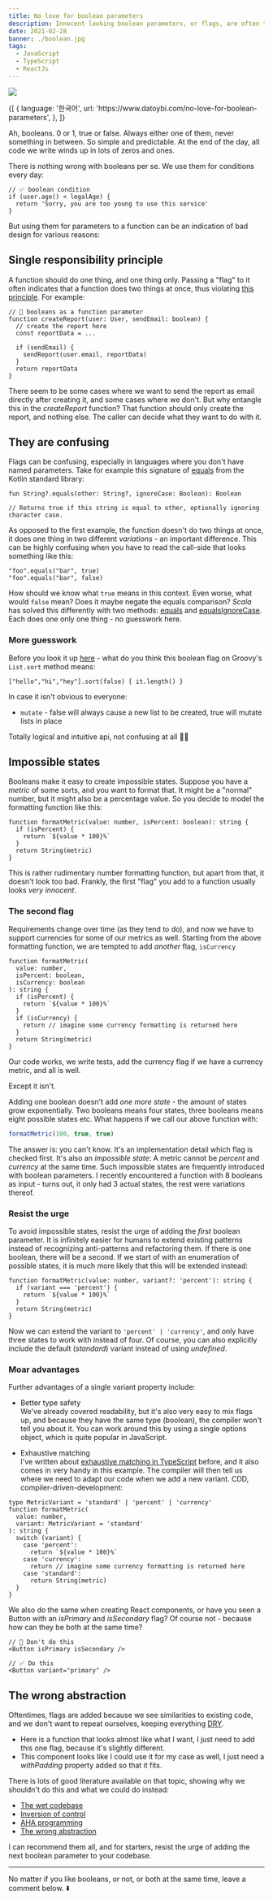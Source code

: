 ```yaml
---
title: No love for boolean parameters
description: Innocent looking boolean parameters, or flags, are often the reason for hard to maintain legacy code. Resist the urge of adding them!
date: 2021-02-28
banner: ./boolean.jpg
tags:
  - JavaScript
  - TypeScript
  - ReactJs
---
```



<img src="./boolean.jpg" />

<Attribution
  name="Alexander Sinn"
  url="https://unsplash.com/@swimstaralex"
/>

<Translations>
  {[
    {
      language: '한국어',
      url: 'https://www.datoybi.com/no-love-for-boolean-parameters',
    },
  ]}
</Translations>

Ah, booleans. 0 or 1, true or false. Always either one of them, never something in between. So simple and predictable. At the end of the day, all code we write winds up in lots of zeros and ones.

There is nothing wrong with booleans per se. We use them for conditions every day:

```js:title=boolean-condition
// ✅ boolean condition
if (user.age() < legalAge) {
  return 'Sorry, you are too young to use this service'
}
```

But using them for parameters to a function can be an indication of bad design for various reasons:

## Single responsibility principle

A function should do one thing, and one thing only. Passing a "flag" to it often indicates that a function does two things at once, thus violating [this principle](https://en.wikipedia.org/wiki/Single-responsibility_principle). For example:

```ts:title=single-responsibility
// 🚨 booleans as a function parameter
function createReport(user: User, sendEmail: boolean) {
  // create the report here
  const reportData = ...

  if (sendEmail) {
    sendReport(user.email, reportData)
  }
  return reportData
}
```

There seem to be some cases where we want to send the report as email directly after creating it, and some cases where we don't. But why entangle this in the _createReport_ function? That function should only create the report, and nothing else. The caller can decide what they want to do with it.

## They are confusing

Flags can be confusing, especially in languages where you don't have named parameters. Take for example this signature of [equals](https://kotlinlang.org/api/latest/jvm/stdlib/kotlin.text/equals.html) from the Kotlin standard library:

```kt:title=equals-with-ignore-case-flag
fun String?.equals(other: String?, ignoreCase: Boolean): Boolean

// Returns true if this string is equal to other, optionally ignoring character case.
```

As opposed to the first example, the function doesn't do two things at once, it does one thing in two different _variations_ - an important difference. This can be highly confusing when you have to read the call-side that looks something like this:

```kt:title=???
"foo".equals("bar", true)
"foo".equals("bar", false)
```

How should we know what `true` means in this context. Even worse, what would `false` mean? Does it maybe negate the equals comparison? _Scala_ has solved this differently with two methods: [equals](<https://www.scala-lang.org/api/2.12.3/scala/collection/immutable/StringOps.html#equals(x$1:Any):Boolean>) and [equalsIgnoreCase](<https://www.scala-lang.org/api/2.12.3/scala/collection/immutable/StringOps.html#equalsIgnoreCase(x$1:String):Boolean>). Each does one only one thing - no guesswork here.

### More guesswork

Before you look it up [here](<http://docs.groovy-lang.org/latest/html/groovy-jdk/java/lang/Iterable.html#sort(boolean,%20groovy.lang.Closure)>) - what do you think this boolean flag on Groovy's `List.sort` method means:

```groovy:title=sort
["hello","hi","hey"].sort(false) { it.length() }
```

In case it isn't obvious to everyone:

- `mutate` - false will always cause a new list to be created, true will mutate lists in place

Totally logical and intuitive api, not confusing at all 🤷‍♂️

## Impossible states

Booleans make it easy to create impossible states. Suppose you have a _metric_ of some sorts, and you want to format that. It might be a "normal" number, but it might also be a percentage value. So you decide to model the formatting function like this:

```ts:title=format-metric
function formatMetric(value: number, isPercent: boolean): string {
  if (isPercent) {
    return `${value * 100}%`
  }
  return String(metric)
}
```

This is rather rudimentary number formatting function, but apart from that, it doesn't look too bad. Frankly, the first "flag" you add to a function usually looks _very innocent_.

### The second flag

Requirements change over time (as they tend to do), and now we have to support currencies for some of our metrics as well. Starting from the above formatting function, we are tempted to add _another_ flag, `isCurrency`

```ts:title=🚨-currency-formatting {1,5-7}
function formatMetric(
  value: number,
  isPercent: boolean,
  isCurrency: boolean
): string {
  if (isPercent) {
    return `${value * 100}%`
  }
  if (isCurrency) {
    return // imagine some currency formatting is returned here
  }
  return String(metric)
}
```

Our code works, we write tests, add the currency flag if we have a currency metric, and all is well.

Except it isn't.

Adding one boolean doesn't add _one more state_ - the amount of states grow exponentially. Two booleans means four states, three booleans means eight possible states etc. What happens if we call our above function with:

```ts
formatMetric(100, true, true)
```

The answer is: you can't know. It's an implementation detail which flag is checked first. It's also an _impossible state_: A metric cannot be _percent_ and _currency_ at the same time. Such impossible states are frequently introduced with boolean parameters. I recently encountered a function with 8 booleans as input - turns out, it only had 3 actual states, the rest were variations thereof.

### Resist the urge

To avoid impossible states, resist the urge of adding the _first_ boolean parameter. It is infinitely easier for humans to extend existing patterns instead of recognizing anti-patterns and refactoring them. If there is one boolean, there will be a second. If we start of with an enumeration of possible states, it is much more likely that this will be extended instead:

```ts:title=✅-metric-variant {1,2}
function formatMetric(value: number, variant?: 'percent'): string {
  if (variant === 'percent') {
    return `${value * 100}%`
  }
  return String(metric)
}
```

Now we can extend the variant to `'percent' | 'currency'`, and only have three states to work with instead of four. Of course, you can also explicitly include the default (_standard_) variant instead of using _undefined_.

### Moar advantages

Further advantages of a single variant property include:

- Better type safety<br />
  We've already covered readability, but it's also very easy to mix flags up, and because they have the same type (boolean), the compiler won't tell you about it. You can work around this by using a single options object, which is quite popular in JavaScript.

- Exhaustive matching <br />
  I've written about [exhaustive matching in TypeScript](./exhaustive-matching-in-type-script) before, and it also comes in very handy in this example. The compiler will then tell us where we need to adapt our code when we add a new variant. CDD, compiler-driven-development:

```ts:title=exhaustive-variants
type MetricVariant = 'standard' | 'percent' | 'currency'
function formatMetric(
  value: number,
  variant: MetricVariant = 'standard'
): string {
  switch (variant) {
    case 'percent':
      return `${value * 100}%`
    case 'currency':
      return // imagine some currency formatting is returned here
    case 'standard':
      return String(metric)
  }
}
```

We also do the same when creating React components, or have you seen a Button with an _isPrimary_ and _isSecondary_ flag? Of course not - because how can they be both at the same time?

```tsx:title=button-variants
// 🚨 Don't do this
<Button isPrimary isSecondary />

// ✅ Do this
<Button variant="primary" />
```

## The wrong abstraction

Oftentimes, flags are added because we see similarities to existing code, and we don't want to repeat ourselves, keeping everything [DRY](https://en.wikipedia.org/wiki/Don%27t_repeat_yourself).

- Here is a function that looks almost like what I want, I just need to add this one flag, because it's slightly different.
- This component looks like I could use it for my case as well, I just need a _withPadding_ property added so that it fits.

There is lots of good literature available on that topic, showing why we shouldn't do this and what we could do instead:

- [The wet codebase](https://www.deconstructconf.com/2019/dan-abramov-the-wet-codebase)
- [Inversion of control](https://kentcdodds.com/blog/inversion-of-control)
- [AHA programming](https://kentcdodds.com/blog/aha-programming)
- [The wrong abstraction](https://sandimetz.com/blog/2016/1/20/the-wrong-abstraction)

I can recommend them all, and for starters, resist the urge of adding the next boolean parameter to your codebase.

---

No matter if you like booleans, or not, or both at the same time, leave a comment below. ⬇️

<Comments />
